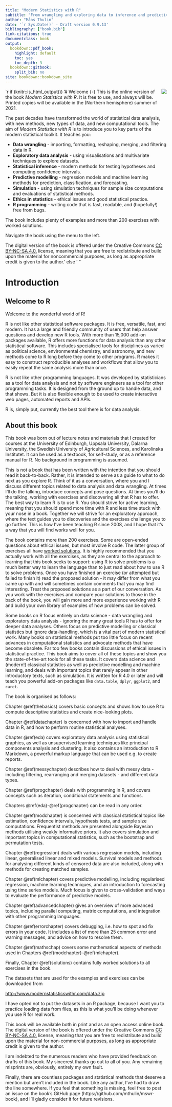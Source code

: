```yaml
---
title: "Modern Statistics with R"
subtitle: "From wrangling and exploring data to inference and predictive modelling"
author: "Måns Thulin"
date: '`r Sys.Date()` - Draft version 0.9.13'
bibliography: ["book.bib"]
link-citations: true
documentclass: book
output:
  bookdown::pdf_book:
    highlight: default
    toc: yes
    toc_depth: 3
  bookdown::gitbook:
    split_bib: no
site: bookdown::bookdown_site
---
```



`r if (knitr::is_html_output()) '# Welcome {-}
<img style="float: right;" src="mswr-cover.png">This is the online version of the book _Modern Statistics with R_. It is free to use, and always will be. Printed copies will be available in the (Northern hemisphere) summer of 2021.

The past decades have transformed the world of statistical data analysis, with new methods, new types of data, and new computational tools. The aim of _Modern Statistics with R_ is to introduce you to key parts of the modern statistical toolkit. It teaches you:

- __Data wrangling__ - importing, formatting, reshaping, merging, and filtering data in R.
- __Exploratory data analysis__ - using visualisations and multivariate techniques to explore datasets.
- __Statistical inference__ - modern methods for testing hypotheses and computing confidence intervals.
- __Predictive modelling__ - regression models and machine learning methods for prediction, classification, and forecasting.
- __Simulation__ - using simulation techniques for sample size computations and evaluations of statistical methods.
- __Ethics in statistics__ - ethical issues and good statistical practice.
- __R programming__ - writing code that is fast, readable, and (hopefully!) free from bugs.

The book includes plenty of examples and more than 200 exercises with worked solutions.

Navigate the book using the menu to the left.

The digital version of the book is offered under the Creative Commons [CC BY-NC-SA 4.0.](https://creativecommons.org/licenses/by-nc-sa/4.0/) license, meaning that you are free to redistribute and build upon the material for noncommercial purposes, as long as appropriate credit is given to the author.' else ' '`

# Introduction

## Welcome to R
Welcome to the wonderful world of R!

R is not like other statistical software packages. It is free, versatile, fast, and modern. It has a large and friendly community of users that help answer questions and develop new R tools. With more than 15,000 add-on packages available, R offers more functions for data analysis than any other statistical software. This includes specialised tools for disciplines as varied as political science, environmental chemistry, and astronomy, and new methods come to R long before they come to other programs. R makes it easy to construct reproducible analyses and workflows that allow you to easily repeat the same analysis more than once.

R is not like other programming languages. It was developed by statisticians as a tool for data analysis and not by software engineers as a tool for other programming tasks. It is designed from the ground up to handle data, and that shows. But it is also flexible enough to be used to create interactive web pages, automated reports and APIs.

R is, simply put, currently the best tool there is for data analysis.

## About this book
This book was born out of lecture notes and materials that I created for courses at the University of Edinburgh, Uppsala University, Dalarna University, the Swedish University of Agricultural Sciences, and Karolinska Institutet. It can be used as a textbook, for self-study, or as a reference manual for R. No background in programming is assumed.

This is not a book that has been written with the intention that you should read it back-to-back. Rather, it is intended to serve as a guide to what to do next as you explore R. Think of it as a conversation, where you and I discuss different topics related to data analysis and data wrangling. At times I'll do the talking, introduce concepts and pose questions. At times you'll do the talking, working with exercises and discovering all that R has to offer. The best way to learn R is to use R. You should strive for active learning, meaning that you should spend more time with R and less time stuck with your nose in a book. Together we will strive for an exploratory approach, where the text guides you to discoveries and the exercises challenge you to go further. This is how I've been teaching R since 2008, and I hope that it's a way that you will find works well for you.

The book contains more than 200 exercises. Some are open-ended questions about ethical issues, but most involve R code. The latter group of exercises all have [worked solutions](#solutions). It is highly recommended that you actually work with all the exercises, as they are central to the approach to learning that this book seeks to support: using R to solve problems is a much better way to learn the language than to just read about how to use R to solve problems. Once you have finished an exercise (or attempted but failed to finish it) read the proposed solution - it may differ from what you came up with and will sometimes contain comments that you may find interesting. Treat the proposed solutions as a part of our conversation. As you work with the exercises and compare your solutions to those in the back of the book, you will gain more and more experience working with R and build your own library of examples of how problems can be solved.

Some books on R focus entirely on data science - data wrangling and exploratory data analysis - ignoring the many great tools R has to offer for deeper data analyses. Others focus on predictive modelling or classical statistics but ignore data-handling, which is a vital part of modern statistical work. Many books on statistical methods put too little focus on recent advances in computational statistics and advocate methods that have become obsolete. Far too few books contain discussions of ethical issues in statistical practice. This book aims to cover all of these topics and show you the state-of-the-art tools for all these tasks. It covers data science and (modern!) classical statistics as well as predictive modelling and machine learning, and deals with important topics that rarely appear in other introductory texts, such as simulation. It is written for R 4.0 or later and will teach you powerful add-on packages like `data.table`, `dplyr`, `ggplot2`, and `caret`.

The book is organised as follows:

Chapter \@ref(thebasics) covers basic concepts and shows how to use R to compute descriptive statistics and create nice-looking plots.

Chapter \@ref(datachapter) is concerned with how to import and handle data in R, and how to perform routine statistical analyses.

Chapter \@ref(eda) covers exploratory data analysis using statistical graphics, as well as unsupervised learning techniques like principal components analysis and clustering. It also contains an introduction to R Markdown, a powerful markup language that can be used e.g. to create reports.

Chapter \@ref(messychapter) describes how to deal with messy data - including filtering, rearranging and merging datasets - and different data types.

Chapter \@ref(progchapter) deals with programming in R, and covers concepts such as iteration, conditional statements and functions.

Chapters \@ref(eda)-\@ref(progchapter) can be read in any order.

Chapter \@ref(modchapter) is concerned with classical statistical topics like estimation, confidence intervals, hypothesis tests, and sample size computations. Frequentist methods are presented alongside Bayesian methods utilising weakly informative priors. It also covers simulation and important topics in computational statistics, such as the bootstrap and permutation tests.

Chapter \@ref(regression) deals with various regression models, including linear, generalised linear and mixed models. Survival models and methods for analysing different kinds of censored data are also included, along with methods for creating matched samples.

Chapter \@ref(mlchapter) covers predictive modelling, including regularised regression, machine learning techniques, and an introduction to forecasting using time series models. Much focus is given to cross-validation and ways to evaluate the performance of predictive models. 

Chapter \@ref(advancedchapter) gives an overview of more advanced topics, including parallel computing, matrix computations, and integration with other programming languages.

Chapter \@ref(errorchapter) covers debugging, i.e. how to spot and fix errors in your code. It includes a list of more than 25 common error and warning messages, and advice on how to resolve them.

Chapter \@ref(mathschap) covers some mathematical aspects of methods used in Chapters \@ref(modchapter)-\@ref(mlchapter).

Finally, Chapter \@ref(solutions) contains fully worked solutions to all exercises in the book.

The datasets that are used for the examples and exercises can be downloaded from

[http://www.modernstatisticswithr.com/data.zip](http://www.modernstatisticswithr.com/data.zip)

I have opted not to put the datasets in an R package, because I want you to practice loading data from files, as this is what you'll be doing whenever you use R for real work.

This book will be available both in print and as an open access online book. The digital version of the book is offered under the Creative Commons [CC BY-NC-SA 4.0.](https://creativecommons.org/licenses/by-nc-sa/4.0/) license, meaning that you are free to redistribute and build upon the material for non-commercial purposes, as long as appropriate credit is given to the author.

I am indebted to the numerous readers who have provided feedback on drafts of this book. My sincerest thanks go out to all of you. Any remaining misprints are, obviously, entirely my own fault.

Finally, there are countless packages and statistical methods that deserve a mention but aren't included in the book. Like any author, I've had to draw the line somewhere. If you feel that something is missing, feel free to post an issue on the book's GitHub page (https://github.com/mthulin/mswr-book), and I'll gladly consider it for future revisions.

\vfill
